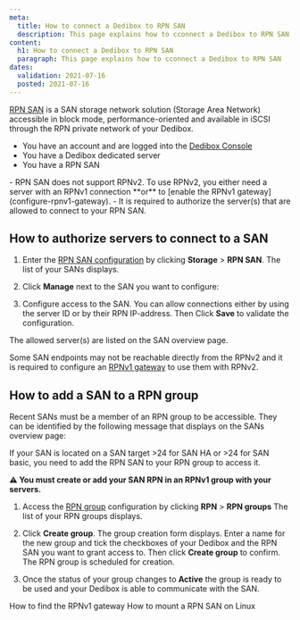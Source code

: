 ```yaml
---
meta:
  title: How to connect a Dedibox to RPN SAN
  description: This page explains how to cconnect a Dedibox to RPN SAN
content:
  h1: How to connect a Dedibox to RPN SAN
  paragraph: This page explains how to cconnect a Dedibox to RPN SAN
dates:
  validation: 2021-07-16
  posted: 2021-07-16
---
```



[RPN SAN](https://www.scaleway.com/en/dedibox/storage/rpn-san/) is a SAN storage network solution (Storage Area Network) accessible in block mode, performance-oriented and available in iSCSI through the RPN private network of your Dedibox.

<Message type="requirement">

* You have an account and are logged into the [Dedibox Console](https://console.online.net)
* You have a Dedibox dedicated server
* You have a RPN SAN 

</Message>

<Message type="important">
- RPN SAN does not support RPNv2. To use RPNv2, you either need a server with an RPNv1 connection **or** to [enable the RPNv1 gateway](configure-rpnv1-gateway).
- It is required to authorize the server(s) that are allowed to connect to your RPN SAN.

</Message>

## How to authorize servers to connect to a SAN

1. Enter the [RPN SAN configuration](https://console.online.net/en/server/rpn/san) by clicking **Storage** > **RPN SAN**. The list of your SANs displays.

2. Click **Manage** next to the SAN you want to configure:

  <Lightbox src="scaleway_rpn_san_manage.png" alt="" />

3. Configure access to the SAN. You can allow connections either by using the server ID or by their RPN IP-address. Then Click **Save** to validate the configuration.

<Lightbox src="scaleway_rpn_san_add.png" alt="" />

The allowed server(s) are listed on the SAN overview page. 

<Message type="tip">

Some SAN endpoints may not be reachable directly from the RPNv2 and it is required to configure an [RPNv1 gateway](/dedibox-network/rpn/how-to/configure-rpnv1-gateway/) to use them with RPNv2.

</Message>

## How to add a SAN to a RPN group

Recent SANs must be a member of an RPN group to be accessible. They can be identified by the following message that displays on the SANs overview page: 

<Message type="tip">

If your SAN is located on a SAN target >24 for SAN HA or >24 for SAN basic, you need to add the RPN SAN to your RPN group to access it. 

</Message>

<Message type="note">

**⚠ You must create or add your SAN RPN in an RPNv1 group with your servers.**

</Message>

1. Access the [RPN group](https://console.online.net/en/server/rpn) configuration by clicking **RPN** > **RPN groups** The list of your RPN groups displays.

2. Click **Create group**. The group creation form displays. Enter a name for the new group and tick the checkboxes of your Dedibox and the RPN SAN you want to grant access to. Then click **Create group** to confirm. The RPN group is scheduled for creation. 

3. Once the status of your group changes to **Active** the group is ready to be used and your Dedibox is able to communicate with the SAN.

<Lightbox src="scaleway_rpn_san_added.png" alt="" />

<Navigation title="See Also">
  <PreviousButton to="/dedibox-network/rpn/how-to/find-rpn-gateway/">How to find the RPNv1 gateway</PreviousButton>
  <NextButton to="/dedibox-network/rpn/how-to/mount-rpn-san-linux/">How to mount a RPN SAN on Linux</NextButton>
</Navigation>